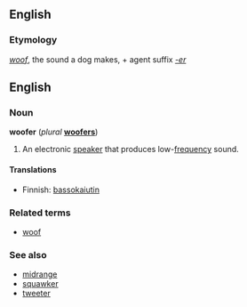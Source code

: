 ==English==
===Etymology===
''[[woof]]'', the sound a dog makes, + agent suffix ''[[-er]]''

==English==
===Noun===
'''woofer''' (''plural'' '''[[woofers]]''')

#An electronic [[speaker]] that produces low-[[frequency]] sound.

====Translations====
*Finnish: [[bassokaiutin]]

===Related terms===
*[[woof]]

===See also===
*[[midrange]]
*[[squawker]]
*[[tweeter]]